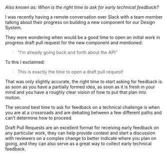 _Also known as: When is the right time to ask for early technical feedback?_

I was recently having a remote conversation over Slack with a team member talking about their progress on building a new component for our Design System.

They were wondering when would be a good time to open an initial work in progress draft pull request for the new component and mentioned:

> “I’m already going back and forth about the API”

To this I exclaimed:

> This is exactly the time to open a draft pull request!

That was only slightly accurate, the right time to start asking for feedback is as soon as you have a partially formed idea, as soon as it is fresh in your mind and you have a roughly clear vision of how to put that plan into motion.

The second best time to ask for feedback on a technical challenge is when you are at a crossroads and are debating between a few different paths and can’t determine how to proceed.

Draft Pull Requests are an excellent format for receiving early feedback on any particular work, they can help provide context and start a discussion with reviewers on a complex change to better indicate where you plan on going, and they can also serve as a great way to collect early technical feedback.
